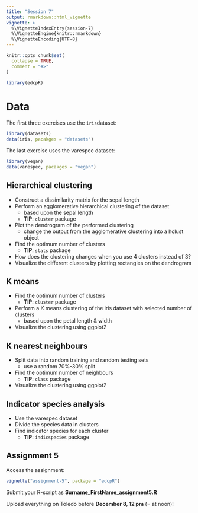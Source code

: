 ```yaml
---
title: "Session 7"
output: rmarkdown::html_vignette
vignette: >
  %\VignetteIndexEntry{session-7}
  %\VignetteEngine{knitr::rmarkdown}
  %\VignetteEncoding{UTF-8}
---
```


```r
knitr::opts_chunk$set(
  collapse = TRUE,
  comment = "#>"
)
```

```r
library(edcpR)
```

# Data

The first three exercises use the `iris`dataset:

```r
library(datasets)
data(iris, pacakges = "datasets")
```

The last exercise uses the varespec dataset:
```r
library(vegan)
data(varespec, pacakges = "vegan")
```

## Hierarchical clustering
  
- Construct a dissimilarity matrix for the sepal length
- Perform an agglomerative hierarchical clustering of the dataset
  - based upon the sepal length
  - **TIP**: `cluster` package
- Plot the dendrogram of the performed clustering
  - change the output from the agglomerative clustering into a hclust object
- Find the optimum number of clusters
  - **TIP**: `stats` package
- How does the clustering changes when you use 4 clusters instead of 3?
- Visualize the different clusters by plotting rectangles on the dendrogram

## K means

- Find the optimum number of clusters
  - **TIP**: `cluster` package
- Perform a K means clustering of the iris dataset with selected number of clusters
  - based upon the petal length & width
- Visualize the clustering using ggplot2

## K nearest neighbours

- Split data into random training and random testing sets
  - use a random 70%-30% split
- Find the optimum number of neighbours
  - **TIP**: `class` package
- Visualize the clustering using ggplot2

## Indicator species analysis

- Use the varespec dataset
- Divide the species data in clusters
- Find indicator species for each cluster
  - **TIP**: `indicspecies` package

## Assignment 5

Access the assignment:

```r
vignette("assignment-5", package = "edcpR")
```

Submit your R-script as **Surname_FirstName_assignment5.R**

Upload everything on Toledo before **December 8, 12 pm** (= at noon)!
